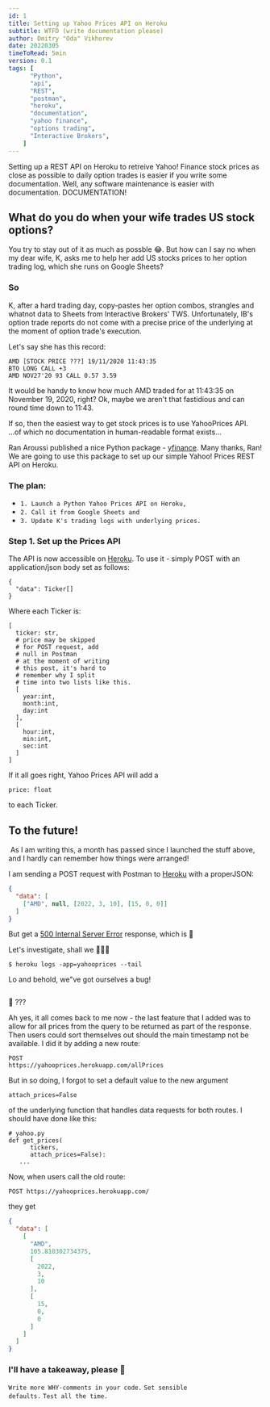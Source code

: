 ```yaml
---
id: 1
title: Setting up Yahoo Prices API on Heroku
subtitle: WTFD (write documentation please)
author: Dmitry "Oda" Vikhorev 
date: 20220305
timeToRead: 5min
version: 0.1
tags: [
      "Python",
      "api",
      "REST",
      "postman",
      "heroku",
      "documentation",
      "yahoo finance",
      "options trading",
      "Interactive Brokers",
    ]
---
```


<TLDR>
Setting up a REST API on Heroku to retreive Yahoo! Finance stock prices as close as possible to daily option trades is easier if you write some documentation.
Well, any software maintenance is easier with documentation. DOCUMENTATION!
</TLDR>

##  What do you do when your wife trades US stock options?
        
You try to stay out of it as much as possble 😂. But how can I say no when my dear wife, K, asks me to help her add US stocks prices to her option trading log, which she runs on Google Sheets?
<PB8/>

### So

K, after a hard trading day, copy-pastes her option combos, strangles
and whatnot data to Sheets from Interactive Brokers' TWS.
Unfortunately, IB's option trade reports do not come with a precise
price of the underlying at the moment of option trade's execution.
<PB8/>

Let's say she has this record:
<PB4/>

```
AMD [STOCK PRICE ???] 19/11/2020 11:43:35 
BTO LONG CALL +3 
AMD NOV27'20 93 CALL 0.57 3.59
```
<PB8/>

It would be handy to know how much AMD traded for at 11:43:35 on November 19, 2020, right? 
Ok, maybe we aren't that fastidious and can round time down to 11:43.
<PB8/>
  
If so, then the easiest way to get stock prices is to use YahooPrices
API. ...of which no documentation in human-readable format exists...
<PB8/>

Ran Aroussi published a nice Python package - <a href="https://pypi.org/project/yfinance/">yfinance</a>. Many thanks, Ran! We are going to use this package to set up our simple Yahoo! Prices REST API on Heroku.
<PB8/>

### The plan:
-  <Code>1. Launch a Python Yahoo Prices API on Heroku,</Code>
-  <Code>2. Call it from Google Sheets and</Code>
-  <Code>3. Update K's trading logs with underlying prices.</Code>
<PB4/>

### Step 1. Set up the Prices API
The API is now accessible on <a href="https://yahooprices.herokuapp.com">Heroku</a>. To use it - simply POST with an application/json body set as follows:
<PB4/>

```
{ 
  "data": Ticker[] 
}
```
<PB2/>

Where each Ticker is:
<PB4/>

```
[
  ticker: str, 
  # price may be skipped 
  # for POST request, add 
  # null in Postman 
  # at the moment of writing 
  # this post, it's hard to 
  # remember why I split 
  # time into two lists like this.         
  [
    year:int, 
    month:int, 
    day:int
  ], 
  [
    hour:int, 
    min:int, 
    sec:int
  ]
]
```    
<PB8/>
If it all goes right, Yahoo Prices API will add a
<PB4/>
        
```
price: float
```
<PB4/>
to each Ticker.
<PB8/>

## To the future!
<Image
  className="rounded mx-auto"
  width={800}
  height={800}
  src="/3dayslater.jpeg"
  alt=""
/>
<PB4/>
As I am writing this, a month has passed since I launched the stuff
above, and I hardly can remember how things were arranged!
        
I am sending a POST request with Postman to <a href="https://yahooprices.herokuapp.com">Heroku</a> with a properJSON:
<PB4/> 

```json
{ 
  "data": [
    ["AMD", null, [2022, 3, 10], [15, 0, 0]]
  ]
}
```
<PB4/>

But get a
<a href="https://www.lifewire.com/500-internal-server-error-explained-2622938">500 Internal Server Error</a>
response, which is 😬
<PB4/>

Let's investigate, shall we 🕵🏻‍♂️
<PB4/>
          
```
$ heroku logs -app=yahooprices --tail
```
<PB4/>

Lo and behold, we&quot;ve got ourselves a bug!
<PB4/>
        
<Image
  className="rounded mx-auto"
  width={800}
  height={800}
  src="/ypb.png"
  alt=""
/>

<PB4/>
🤔 ???
<PB4/>
        
Ah yes, it all comes back to me now - the last feature that I added
was to allow for all prices from the query to be returned as part of
the response. Then users could sort themselves out should the main
timestamp not be available. I did it by adding a new route:
<PB4/>
```
POST 
https://yahooprices.herokuapp.com/allPrices
```
<PB4/>

But in so doing, I forgot to set a default value to the new argument
<PB4/>
        
```
attach_prices=False
```
<PB4/>
        
of the underlying function that handles data requests for both routes.
I should have done like this:
<PB4/>
        
```
# yahoo.py 
def get_prices(
      tickers, 
      attach_prices=False):
   ...
```
<PB4/>

Now, when users call the old route:
<PB4/>
        
```
POST https://yahooprices.herokuapp.com/
```
<PB4/>

they get
<PB4/>

```json
{
  "data": [
    [
      "AMD",
      105.810302734375,
      [
        2022,
        3,
        10
      ],
      [
        15,
        0,
        0
      ]
    ]
  ]
}
```
<PB8/>

### I'll have a takeaway, please 🍟 
<Code>Write more WHY-comments in your code.</Code>
<Code>Set sensible defaults.</Code>
<Code>Test all the time.</Code>
